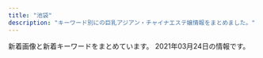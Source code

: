 ```yaml
---
title: "池袋"
description: "キーワード別にの巨乳アジアン・チャイナエステ嬢情報をまとめました。"
---
```


新着画像と新着キーワードをまとめています。
2021年03月24日の情報です。

<DmmAffiliateIns />
<KeywordTable
  shops={
    [
    {
        "url": "http://awakoku.net/",
        "img_links": [
            "http://awakoku.net/girls/nagisa2.jpg",
            "http://awakoku.net/girls/misaki1.jpg",
            "http://awakoku.net/girls/hana1.jpg",
            "http://awakoku.net/girls/nana1.jpg",
            "http://awakoku.net/girls/kana2.jpg",
            "http://awakoku.net/girls/yuri2.jpg",
            "http://awakoku.net/girls/kana1.jpg",
            "http://awakoku.net/topics/img/9-1.jpg",
            "http://awakoku.net/girls/noimage.jpg",
            "http://awakoku.net/girls/misaki2.jpg",
            "http://awakoku.net/girls/yuri1.jpg",
            "http://awakoku.net/image/pickup.jpg",
            "http://awakoku.net/girls/ami1.jpg",
            "http://awakoku.net/girls/yumi.jpg",
            "http://awakoku.net/girls/mina1.jpg",
            "http://awakoku.net/girls/nagisa1.jpg",
            "http://manpuku-web2.sakura.ne.jp/awakoku/image/header.jpg",
            "http://awakoku.net/girls/aya1.jpg",
            "http://awakoku.net/girls/mina2.jpg",
            "http://awakoku.net/topics/img/8-1.jpg",
            "http://awakoku.net/girls/nana2.jpg",
            "http://awakoku.net/girls/hana2.jpg",
            "http://awakoku.net/topics/img/7-1.jpg",
            "http://awakoku.net/girls/saki1.jpg"
        ],
        "keywords": {
            "84": 2,
            "87": 2,
            "83": 4,
            "E": 1,
            "F": 1,
            "88": 2,
            "85": 2,
            "86": 1,
            "C": 21
        },
        "name": "\u30a2\u30ef\u56fd\u515a",
        "station": "JR\u6c60\u888b\u99c5\u897f\u53e3"
    },
    {
        "name": "\u604b",
        "station": "JR\u6c60\u888b\u99c5\u897f\u53e3",
        "img_links": [
            "http://koi.este.work/2/uploadimg/1601879728.jpg",
            "http://koi.este.work/tennai4.jpg",
            "http://koi.este.work/b_girl.png",
            "http://koi.este.work/tennai3.jpg",
            "http://koi.este.work/top.jpg",
            "http://koi.este.work/mens-esthe.png",
            "http://koi.este.work/2/uploadimg/1565558725.jpg",
            "http://koi.este.work/tennai.png",
            "http://koi.este.work/up_5_3_0.jpg",
            "http://momipara.jp/img/link/momi88.jpg",
            "http://koi.este.work/tennai2.jpg",
            "http://koi.este.work/t3.jpg",
            "http://koi.este.work/2/uploadimg/1577672563.jpg",
            "http://koi.este.work/2/uploadimg/1579481243.jpg",
            "http://koi.este.work/t1.jpg",
            "http://koi.este.work/b_news.png"
        ],
        "keywords": {
            "83": 18,
            "86": 6,
            "85": 6,
            "C": 12,
            "D": 18
        },
        "url": "http://koi.este.work/"
    },
    {
        "station": "JR\u6c60\u888b\u99c5\u897f\u53e3(\u5317)",
        "url": "https://honeybee2.com/",
        "name": "\u30cf\u30cb\u30fc\u30d3\u30fc",
        "keywords": {
            "84": 196,
            "D": 197,
            "85": 95,
            "82": 56,
            "88": 44,
            "83": 102,
            "C": 252
        },
        "img_links": [
            "https://honeybee2.com/images_staff/134/041314054720.jpg",
            "https://honeybee2.com/images/no_image.jpg",
            "https://honeybee2.com/images/icon_ranking_05.png",
            "https://honeybee2.com/images_staff/136/041523165620.jpg",
            "https://honeybee2.com/images_staff/168/111319171076.jpg",
            "https://honeybee2.com/images_staff/111/070714141435.jpg",
            "https://honeybee2.com/images_staff/117/082321050834.jpg",
            "https://honeybee2.com/images/img_gallery_03.png",
            "https://honeybee2.com/images/img_gallery_01.png",
            "https://honeybee2.com/images/img_gallery_06.png",
            "https://honeybee2.com/images_staff/133/032511552539.jpg",
            "https://honeybee2.com/images/bnr_side_concept.png",
            "https://honeybee2.com/images/bnr_160_45.jpg",
            "https://honeybee2.com/images/bnr_200_40.jpg",
            "https://honeybee2.com/images/img_gallery_04.png",
            "https://honeybee2.com/images/icon_ranking_04.png",
            "https://honeybee2.com/images/icon_ranking_01.png",
            "https://honeybee2.com/images/icon_ranking_03.png",
            "https://honeybee2.com/images_staff/60/032207120681.jpg",
            "https://honeybee2.com/images_staff/111/070714174922.jpg",
            "https://honeybee2.com/images_staff/99/110211050217.jpg",
            "https://honeybee2.com/images_staff/99/011420365888.jpg",
            "https://honeybee2.com/images/bnr_88_31.jpg",
            "https://honeybee2.com/images_staff/59/111000015721.jpg",
            "https://honeybee2.com/images/bnr_side_card.png",
            "https://honeybee2.com/images_staff/142/060611265633.jpg",
            "https://honeybee2.com/images_staff/117/082320544428.jpg",
            "https://honeybee2.com/images/img_gallery_02.png",
            "https://honeybee2.com/images/img_info_03.png",
            "https://honeybee2.com/images/vis_castframe_01.png",
            "https://honeybee2.com/images/img_gallery_05.png",
            "https://honeybee2.com/images/img_info_02.png",
            "https://honeybee2.com/images_staff/168/111318504622.jpg",
            "https://honeybee2.com/images/btn_back.png",
            "https://honeybee2.com/images/bnr_468_60.jpg",
            "https://honeybee2.com/images/img_info.png",
            "https://honeybee2.com/images/img_info_01.png",
            "https://honeybee2.com/images_staff/142/060611173967.jpg",
            "https://honeybee2.com/images/pagetop_off.png",
            "https://honeybee2.com/images_staff/134/041314164177.jpg",
            "https://honeybee2.com/images_staff/150/091115052227.jpg",
            "https://honeybee2.com/images_staff/59/111000133157.jpg",
            "https://honeybee2.com/images_staff/133/041312285087.jpg",
            "https://honeybee2.com/images_staff/136/041522461779.jpg",
            "https://honeybee2.com/images/vis_profileframe.png",
            "https://honeybee2.com/images_staff/150/091116274617.jpg",
            "https://honeybee2.com/images_staff/60/032207115986.jpg",
            "https://honeybee2.com/images/btn_next.png",
            "https://honeybee2.com/images_staff/108/040923420669.jpg"
        ]
    },
    {
        "img_links": [
            "http://www.coco-8.jp/_src/36741670/1.jpg",
            "http://www.coco-8.jp/_src/36820892/cam3.png",
            "http://www.coco-8.jp/_src/36813492/cam2.jpg",
            "http://www.coco-8.jp/_src/36746732/road2.png",
            "http://www.coco-8.jp/_src/36742461/4.jpg",
            "http://www.coco-8.jp/_src/36746397/mei1.jpg",
            "http://www.coco-8.jp/_src/37791773/wechatimg437_20201113100952153.jpg",
            "http://www.coco-8.jp/_src/36746704/g5.png",
            "http://www.coco-8.jp/_src/36746379/aki.jpg",
            "http://www.coco-8.jp/_src/36746351/lineline.png",
            "http://www.coco-8.jp/_src/36741639/2.jpg",
            "http://www.coco-8.jp/_src/36746714/b.png",
            "http://www.coco-8.jp/_src/36742791/s4.jpg",
            "http://www.coco-8.jp/_src/36746345/maya.jpg",
            "http://www.coco-8.jp/_src/36742630/b.png",
            "http://www.coco-8.jp/_src/36813493/cam2.jpg",
            "http://www.coco-8.jp/_src/36746682/g.jpg",
            "http://www.coco-8.jp/_src/36746641/risa.jpg",
            "http://www.coco-8.jp/_src/36746320/sayuri.jpg",
            "http://www.coco-8.jp/_src/36742642/b.png",
            "http://www.coco-8.jp/_src/36742638/b.png",
            "http://www.coco-8.jp/_src/36742458/1.jpg",
            "http://www.coco-8.jp/_src/36742644/sayuri.jpg",
            "http://www.coco-8.jp/_src/36742640/b.png",
            "http://www.coco-8.jp/_src/36741672/4.jpg",
            "http://www.coco-8.jp/_src/36742459/2.jpg",
            "http://www.coco-8.jp/_src/36742460/3.jpg",
            "http://www.coco-8.jp/_src/36746644/lineline.png",
            "http://www.coco-8.jp/_src/36815290/cam.png",
            "http://www.coco-8.jp/_src/49977786/wechatimg336_20201102105038881.jpg",
            "http://www.coco-8.jp/_src/36741638/4.jpg",
            "http://www.coco-8.jp/_src/36746635/iwa1.jpg",
            "http://www.coco-8.jp/_src/36741640/1.jpg",
            "http://www.coco-8.jp/_src/49977665/wechatimg437_20201113100952153.jpg",
            "http://www.coco-8.jp/_src/37791774/wechatimg437_20201113100952153.jpg",
            "http://www.coco-8.jp/_src/36741636/5.jpg",
            "http://www.coco-8.jp/_src/36746380/aki.jpg",
            "http://www.coco-8.jp/_src/36746633/lineline.png",
            "http://www.coco-8.jp/_src/36742780/s3.jpg",
            "http://www.coco-8.jp/_src/36746346/maya.jpg",
            "http://www.coco-8.jp/_src/36746688/g2.jpg",
            "http://www.coco-8.jp/_src/36746702/g6.jpg",
            "http://www.coco-8.jp/_src/36741678/down.png",
            "http://www.coco-8.jp/_src/36741671/2.jpg",
            "http://www.coco-8.jp/_src/36746395/lineline.png",
            "http://www.coco-8.jp/_src/36743040/s5.jpg",
            "http://www.coco-8.jp/_src/36746398/mei1.jpg",
            "http://www.coco-8.jp/_src/36746692/g3.jpg",
            "http://www.coco-8.jp/_src/36742655/down.png",
            "http://www.coco-8.jp/_src/36712010/sayuri.jpg",
            "http://www.coco-8.jp/_src/36745876/pic1.jpg",
            "http://www.coco-8.jp/_src/36742462/5.jpg",
            "http://www.coco-8.jp/_src/36745880/pic2.jpg",
            "http://www.coco-8.jp/_src/49632559/wechatimg336_20201102105038881.jpg",
            "http://www.coco-8.jp/_src/49977785/wechatimg336_20201102105038881.jpg",
            "http://www.coco-8.jp/_src/36742636/b.png",
            "http://www.coco-8.jp/_src/36741637/3.jpg",
            "http://www.coco-8.jp/_src/36742714/s2.jpg",
            "http://www.coco-8.jp/_src/37791789/lineline.png",
            "http://www.coco-8.jp/_src/49977773/wechatimg437_20201113100952153.jpg",
            "http://www.coco-8.jp/_src/36746639/lineline.png",
            "http://www.coco-8.jp/_src/36742658/s1.jpg",
            "http://www.coco-8.jp/_src/36820891/cam3.png",
            "http://www.coco-8.jp/_src/49632727/wechatimg336_20201102105038881.jpg",
            "http://www.coco-8.jp/_src/36746331/lineline.png",
            "http://www.coco-8.jp/_src/36746636/iwa1.jpg",
            "http://www.coco-8.jp/_src/37791754/smartselect_20191212-140919_wechat.jpg",
            "http://www.coco-8.jp/_src/36746642/risa.jpg",
            "http://www.coco-8.jp/_src/36741673/3.jpg",
            "http://www.coco-8.jp/_src/49977789/lineline.png",
            "http://www.coco-8.jp/_src/36741674/5.jpg"
        ],
        "name": "CoCo8 \u30b3\u30b3\u30a8\u30a4\u30c8",
        "station": "JR\u6c60\u888b\u99c5\u897f\u53e3",
        "keywords": {
            "90": 1,
            "86": 2,
            "88": 1
        },
        "url": "http://www.coco-8.jp/"
    },
    {
        "url": "http://salon-arm.com/",
        "station": "JR\u6c60\u888b\u99c5\u897f\u53e3",
        "img_links": [
            "http://salon-arm.com/img/ttl_line.png",
            "http://salon-arm.com/staff/yuuka/01.jpg",
            "http://salon-arm.com/i/files/homeimg.jpg",
            "http://salon-arm.com/staff/saya/01mb.jpg",
            "http://salon-arm.com/img/ttl_mobile.png",
            "http://salon-arm.com/staff/midori/01.jpg",
            "http://salon-arm.com/staff/ai/01mb.jpg",
            "http://salon-arm.com/staff/ichigo/01mb.jpg",
            "http://salon-arm.com/staff/ai/01.jpg",
            "http://salon-arm.com/staff/kaori/01mb.jpg",
            "http://salon-arm.com/staff/saya/01.jpg",
            "http://salon-arm.com/img/ttl_concept.png",
            "http://salon-arm.com/staff/nana/01mb.jpg",
            "http://salon-arm.com/staff/ichigo/01.jpg",
            "http://salon-arm.com/staff/mai/01mb.jpg",
            "http://salon-arm.com/staff/ringo/01mb.jpg",
            "http://salon-arm.com/img/ttl_staff.png",
            "http://salon-arm.com/staff/rika/01mb.jpg",
            "http://salon-arm.com/staff/rika/01.jpg",
            "http://salon-arm.com/staff/mai/01.jpg",
            "http://salon-arm.com/staff/kaori/01.jpg",
            "http://salon-arm.com/staff/yuuka/01mb.jpg",
            "http://salon-arm.com/pic/head.png",
            "http://salon-arm.com/staff/emi/01mb.jpg",
            "http://salon-arm.com/img/ttl_tnew.png",
            "http://salon-arm.com/pic/top.png",
            "http://salon-arm.com/img/att.jpg",
            "http://salon-arm.com/staff/nana/01.jpg",
            "http://salon-arm.com/staff/ringo/01.jpg",
            "http://salon-arm.com/staff/midori/01mb.jpg",
            "http://salon-arm.com/staff/reina/01mb.jpg",
            "http://salon-arm.com/staff/emi/01.jpg",
            "http://salon-arm.com/staff/reina/01.jpg"
        ],
        "name": "\u30a2\u30ed\u30de\u30ed\u30de\u30f3\u30b9",
        "keywords": {
            "C": 21
        }
    },
    {
        "station": "JR\u6c60\u888b\u99c5\u897f\u53e3(\u5317)",
        "keywords": {
            "86": 17,
            "87": 8,
            "E": 3,
            "D": 11,
            "C": 29
        },
        "url": "http://www.yurari-massage.work/",
        "name": "\u3086\u3089\u308a",
        "img_links": [
            "http://www.yurari-massage.work/img/st021.jpg",
            "http://www.yurari-massage.work/img/st07.jpg",
            "http://www.yurari-massage.work/img/head.jpg",
            "http://www.yurari-massage.work/img/st026.jpg",
            "http://www.yurari-massage.work/img/m2.jpg",
            "http://www.yurari-massage.work/img/st11.jpg",
            "http://www.yurari-massage.work/img/m30.jpg",
            "http://www.yurari-massage.work/img/st21.jpg",
            "http://www.yurari-massage.work/img/sta7.jpg",
            "http://www.yurari-massage.work/img/st022.jpg",
            "http://www.yurari-massage.work/img/sta22.jpg",
            "http://www.yurari-massage.work/img/st27.jpg",
            "http://www.yurari-massage.work/img/sta27.jpg",
            "http://www.yurari-massage.work/img/st25.jpg",
            "http://www.yurari-massage.work/img/r9.jpg",
            "http://www.yurari-massage.work/img/st4.jpg",
            "http://www.yurari-massage.work/img/st26.jpg",
            "http://www.yurari-massage.work/img/m60.jpg",
            "http://www.yurari-massage.work/img/st017.jpg",
            "http://www.yurari-massage.work/img/sta25.jpg",
            "http://www.yurari-massage.work/img/m50.jpg",
            "http://www.yurari-massage.work/img/m6.jpg",
            "http://www.yurari-massage.work/img/sta4.jpg",
            "http://www.yurari-massage.work/img/sta28.jpg",
            "http://www.yurari-massage.work/img/m40.jpg",
            "http://www.yurari-massage.work/img/st7.jpg",
            "http://www.yurari-massage.work/img/st027.jpg",
            "http://www.yurari-massage.work/img/sta26.jpg",
            "http://www.yurari-massage.work/img/st17.jpg",
            "http://www.yurari-massage.work/img/sta21.jpg",
            "http://www.yurari-massage.work/img/st22.jpg",
            "http://www.yurari-massage.work/img/m1.jpg",
            "http://www.yurari-massage.work/img/campian.jpg",
            "http://www.yurari-massage.work/img/m10.jpg",
            "http://www.yurari-massage.work/img/st19.jpg",
            "http://www.yurari-massage.work/img/m3.jpg",
            "http://www.yurari-massage.work/img/mobile.png",
            "http://www.yurari-massage.work/img/st28.jpg",
            "http://www.yurari-massage.work/img/nos.jpg",
            "http://www.yurari-massage.work/img/m20.jpg",
            "http://www.yurari-massage.work/img/m5.jpg",
            "http://www.yurari-massage.work/img/m4.jpg"
        ]
    },
    {
        "keywords": {
            "C": 8
        },
        "img_links": [
            "http://monaliza.xyz/images/mobile.jpg",
            "http://monaliza.xyz/images/gallery_image01b.jpg",
            "http://monaliza.xyz/images/index_c2.jpg",
            "http://monaliza.xyz/images/index_c3.jpg",
            "http://monaliza.xyz/images/r02.jpg",
            "http://monaliza.xyz/images/r04.jpg",
            "http://monaliza.xyz/images/top.jpg",
            "http://monaliza.xyz/images/aoyi.jpg",
            "http://monaliza.xyz/images/yuki.jpg",
            "http://monaliza.xyz/images/g4.jpg",
            "http://monaliza.xyz/images/index_c1.jpg",
            "http://monaliza.xyz/images/g6.jpg",
            "http://monaliza.xyz/images/r03.jpg",
            "http://monaliza.xyz/images/g7.jpg",
            "http://monaliza.xyz/images/r01.jpg"
        ],
        "station": "JR\u6c60\u888b\u99c5\u897f\u53e3",
        "name": "MONA\u30fbLIZA \u30e2\u30ca\u30fb\u30ea\u30b6",
        "url": "http://monaliza.xyz/"
    },
    {
        "url": "http://foryou-est.tokyo/",
        "keywords": {},
        "img_links": [
            "http://foryou-est.tokyo/images/yuyu.jpg",
            "http://foryou-est.tokyo/images/flash1.jpg",
            "http://foryou-est.tokyo/images/sp03.jpg",
            "http://foryou-est.tokyo/images/ai.jpg",
            "http://foryou-est.tokyo/images/emi.jpg",
            "http://foryou-est.tokyo/images/mobile.png",
            "http://foryou-est.tokyo/images/kina.jpg",
            "http://foryou-est.tokyo/images/yuri.jpg",
            "http://foryou-est.tokyo/images/up.png",
            "http://foryou-est.tokyo/images/yuki.jpg",
            "http://foryou-est.tokyo/images/mika.jpg",
            "http://foryou-est.tokyo/images/yumi.jpg",
            "http://foryou-est.tokyo/images/down.png",
            "http://foryou-est.tokyo/images/sp02.jpg",
            "http://foryou-est.tokyo/images/riri.jpg",
            "http://foryou-est.tokyo/images/zi_staff.png",
            "http://foryou-est.tokyo/images/sp01.jpg"
        ],
        "name": "For You",
        "station": "JR\u6c60\u888b\u99c5\u897f\u53e3"
    },
    {
        "img_links": [
            "http://www.i-rlx.info/images/upload/thumb/0192d005c5f424ba.jpg",
            "http://www.i-rlx.info/images/info.jpg",
            "http://www.i-rlx.info/i/room/r03.jpg",
            "http://www.i-rlx.info/images/index_37.jpg",
            "http://www.i-rlx.info/images/upload/7d800b2f3fde617b.jpg",
            "http://www.i-rlx.info/images/index_29.jpg",
            "http://www.i-rlx.info/images/upload/thumb/5f15caf7f272770f.jpg",
            "http://www.i-rlx.info/images/index_23.jpg",
            "http://www.i-rlx.info/images/index_03.jpg",
            "http://www.i-rlx.info/images/upload/4d0e657eefdddf42.jpg",
            "http://www.i-rlx.info/images/upload/22c78aefa047b678.jpg",
            "http://www.i-rlx.info/images/index_07.jpg",
            "http://www.i-rlx.info/girl/05.jpg",
            "http://www.i-rlx.info/images/index_24.jpg",
            "http://www.i-rlx.info/images/index_11.jpg",
            "http://www.i-rlx.info/images/index_20.jpg",
            "http://www.i-rlx.info/i/girl/03.jpg",
            "http://www.i-rlx.info/images/upload/thumb/3a57edcf235cfd8e.jpg",
            "http://www.i-rlx.info/images/index_10.jpg",
            "http://www.i-rlx.info/images/index_09.jpg",
            "http://www.i-rlx.info/images/upload/eeb5d9caa554018e.jpg",
            "http://www.i-rlx.info/i/room/r04.jpg",
            "http://www.i-rlx.info/girl/018.jpg",
            "http://www.i-rlx.info/images/upload/thumb/eeb5d9caa554018e.jpg",
            "http://www.i-rlx.info/images/sub_21.jpg",
            "http://www.i-rlx.info/images/index_08.jpg",
            "http://www.i-rlx.info/images/upload/3a57edcf235cfd8e.jpg",
            "http://www.i-rlx.info/images/upload/thumb/ac8e7ec3ac179feb.jpg",
            "http://www.i-rlx.info/images/upload/thumb/c3c01fea3cdcaa08.jpg",
            "http://www.i-rlx.info/images/upload/c3c01fea3cdcaa08.jpg",
            "http://www.i-rlx.info/images/index_19.jpg",
            "http://www.i-rlx.info/images/index_22.jpg",
            "http://www.i-rlx.info/images/upload/thumb/549fe7e03db1e8fc.jpg",
            "http://www.i-rlx.info/images/index_34.jpg",
            "http://www.i-rlx.info/images/upload/thumb/b0bbe23232bed8aa.jpg",
            "http://www.i-rlx.info/images/upload/thumb/7b4c8b9d49e714ee.jpg",
            "http://www.i-rlx.info/images/index_04.jpg",
            "http://www.i-rlx.info/images/upload/9d96dab9ea4c528a.jpg",
            "http://www.i-rlx.info/images/upload/d9467bde93e01a59.jpg",
            "http://www.i-rlx.info/images/index_17.jpg",
            "http://www.i-rlx.info/images/03.jpg",
            "http://www.i-rlx.info/images/index_35_01.jpg",
            "http://www.i-rlx.info/images/index_26.jpg",
            "http://www.i-rlx.info/images/upload/thumb/9e42414005a99f48.jpg",
            "http://www.i-rlx.info/i/girl/05.jpg",
            "http://www.i-rlx.info/images/upload/thumb/22c78aefa047b678.jpg",
            "http://www.i-rlx.info/images/index_14.jpg",
            "http://www.i-rlx.info/images/upload/thumb/4d0e657eefdddf42.jpg",
            "http://www.i-rlx.info/images/index_36.jpg",
            "http://www.i-rlx.info/images/upload/9e42414005a99f48.jpg",
            "http://www.i-rlx.info/images/index_27.jpg",
            "http://www.i-rlx.info/images/upload/7b4c8b9d49e714ee.jpg",
            "http://www.i-rlx.info/images/upload/bb8a47bc98c64e87.jpg",
            "http://www.i-rlx.info/images/index_06.jpg",
            "http://www.i-rlx.info/i/girl/02.jpg",
            "http://www.i-rlx.info/i/room/r01.jpg",
            "http://www.i-rlx.info/i/room/r02.jpg",
            "http://www.i-rlx.info/images/upload/thumb/d9467bde93e01a59.jpg",
            "http://www.i-rlx.info/images/index_18.jpg",
            "http://www.i-rlx.info/images/index_15.jpg",
            "http://www.i-rlx.info/images/upload/thumb/9d96dab9ea4c528a.jpg",
            "http://www.i-rlx.info/images/upload/bb2bfea87a6127cc.jpg",
            "http://www.i-rlx.info/images/upload/thumb/bb2bfea87a6127cc.jpg",
            "http://www.i-rlx.info/images/upload/thumb/19b76df66faf0b12.jpg",
            "http://www.i-rlx.info/girl/07.jpg",
            "http://www.i-rlx.info/images/upload/dc8f1b616e622b2a.jpg",
            "http://www.i-rlx.info/images/index_02.jpg",
            "http://www.i-rlx.info/images/index_13.jpg",
            "http://www.i-rlx.info/images/rec.jpg",
            "http://www.i-rlx.info/images/upload/95e8548329763630.jpg",
            "http://www.i-rlx.info/images/upload/bc0752fe4e53b8c6.jpg",
            "http://www.i-rlx.info/girl/06.jpg",
            "http://www.i-rlx.info/images/upload/ac8e7ec3ac179feb.jpg",
            "http://www.i-rlx.info/images/upload/thumb/bb8a47bc98c64e87.jpg",
            "http://www.i-rlx.info/images/index_30.jpg",
            "http://www.i-rlx.info/images/index_01.jpg",
            "http://www.i-rlx.info/images/index_28.jpg",
            "http://www.i-rlx.info/images/index_39.jpg",
            "http://www.i-rlx.info/images/upload/thumb/dc8f1b616e622b2a.jpg",
            "http://www.i-rlx.info/images/upload/thumb/bc0752fe4e53b8c6.jpg",
            "http://www.i-rlx.info/images/upload/5f15caf7f272770f.jpg",
            "http://www.i-rlx.info/images/sub_18.jpg",
            "http://www.i-rlx.info/images/upload/0192d005c5f424ba.jpg",
            "http://www.i-rlx.info/i/girl/04.jpg",
            "http://www.i-rlx.info/girl/04.jpg",
            "http://www.i-rlx.info/girl/08.jpg",
            "http://www.i-rlx.info/images/upload/549fe7e03db1e8fc.jpg",
            "http://www.i-rlx.info/images/upload/thumb/7d800b2f3fde617b.jpg",
            "http://www.i-rlx.info/images/staff_16.jpg",
            "http://www.i-rlx.info/images/index_12.jpg",
            "http://www.i-rlx.info/images/upload/b0bbe23232bed8aa.jpg",
            "http://www.i-rlx.info/girl/02.jpg",
            "http://www.i-rlx.info/images/upload/19b76df66faf0b12.jpg",
            "http://www.i-rlx.info/images/info_16.jpg",
            "http://www.i-rlx.info/images/index_33.jpg",
            "http://www.i-rlx.info/i/girl/01.jpg",
            "http://www.i-rlx.info/images/index_21.jpg",
            "http://www.i-rlx.info/images/rec_16.jpg",
            "http://www.i-rlx.info/images/index_31.jpg",
            "http://www.i-rlx.info/images/upload/thumb/95e8548329763630.jpg",
            "http://www.i-rlx.info/girl/017.jpg",
            "http://www.i-rlx.info/girl/01.jpg"
        ],
        "station": "JR\u6c60\u888b\u99c5\u897f\u53e3(\u5317)",
        "url": "http://www.i-rlx.info/",
        "keywords": {
            "86": 3,
            "89": 3,
            "87": 1,
            "88": 1,
            "85": 11,
            "82": 2,
            "D": 4,
            "E": 1,
            "C": 21
        },
        "name": "\u30b7\u30e3\u30fc\u30ed\u30c3\u30c8\u59eb"
    },
    {
        "keywords": {},
        "img_links": [],
        "station": "JR\u6c60\u888b\u99c5\u897f\u53e3",
        "url": "http://mangetsudou.tyo.cm/",
        "name": "\u6e80\u6708\u5802"
    },
    {
        "img_links": [
            "http://esthe-treat.com/img/adrs.jpg",
            "http://esthe-treat.com/staff/mari/01.jpg",
            "http://esthe-treat.com/img/t-a.jpg",
            "http://esthe-treat.com/staff/natumi/01.jpg",
            "http://esthe-treat.com/staff/rena/01.jpg",
            "http://esthe-treat.com/staff/ami/01.jpg",
            "http://esthe-treat.com/img/sysetc.png",
            "http://esthe-treat.com/img/t-t.jpg",
            "http://esthe-treat.com/img/t-o.jpg",
            "http://esthe-treat.com/img/sys1.png",
            "http://esthe-treat.com/img/add.jpg",
            "http://esthe-treat.com/img/pic.jpg",
            "http://esthe-treat.com/img/tit.jpg",
            "http://esthe-treat.com/img/t-s.jpg",
            "http://esthe-treat.com/img/info.jpg",
            "http://esthe-treat.com/img/sys2.png",
            "http://esthe-treat.com/img/cam.jpg",
            "http://esthe-treat.com/img/tel.jpg",
            "http://esthe-treat.com/img/pc.jpg",
            "http://esthe-treat.com/img/t-r.jpg",
            "http://esthe-treat.com/img/botton.jpg",
            "http://esthe-treat.com/staff/yuyu/01.jpg"
        ],
        "name": "\u53f0\u6e7e\u5e78\u904b\u30ea\u30e9\u30af\u30bc\u30fc\u30b7\u30e7\u30f3",
        "station": "JR\u6c60\u888b\u99c5\u897f\u53e3",
        "url": "http://esthe-treat.com/",
        "keywords": {}
    },
    {
        "keywords": {},
        "station": "JR\u6c60\u888b\u99c5\u897f\u53e3",
        "url": "http://whitelover.jpest.net/",
        "name": "\u767d\u3044\u604b\u4eba",
        "img_links": [
            "http://whitelover.jpest.net/uploads//sites/32/2020/11/02-1.png",
            "http://whitelover.jpest.net/uploads//sites/32/2020/12/g2.jpg",
            "http://whitelover.jpest.net/uploads//sites/32/2020/11/g12.jpg",
            "http://whitelover.jpest.net/uploads//sites/32/2020/11/01-1.png",
            "http://whitelover.jpest.net/uploads//sites/32/2021/02/g3.jpg",
            "http://whitelover.jpest.net/uploads//sites/32/2020/11/g1.jpg",
            "http://whitelover.jpest.net/uploads//sites/32/2020/12/g3-1.jpg",
            "http://whitelover.jpest.net/uploads//sites/32/elementor/thumbs/g3-1-p2n77xvnrngcubrvbz5lcdx939b43zx45417b9n100.jpg",
            "http://whitelover.jpest.net/uploads//sites/32/2021/01/02-1.jpg",
            "http://whitelover.jpest.net/uploads//sites/32/2021/02/g31.jpg",
            "http://whitelover.jpest.net/uploads//sites/32/2021/01/01-1.jpg",
            "http://whitelover.jpest.net/uploads//sites/32/2021/02/g3-1.jpg",
            "http://whitelover.jpest.net/uploads//sites/32/2020/12/g3.jpg"
        ]
    },
    {
        "station": "JR\u6c60\u888b\u99c5\u6771\u53e3",
        "img_links": [
            "http://manian-ikebukuro.com/image/cast/cast_74_1_l.jpg",
            "http://manian-ikebukuro.com/image/cast/10x10.jpg",
            "http://manian-ikebukuro.com/image/cast/cast_47_1_s.jpg",
            "http://manian-ikebukuro.com/image/cast/cast_73_2_l.jpg",
            "http://manian-ikebukuro.com/image/cast/cast_74_1_s.jpg",
            "http://manian-ikebukuro.com/image/cast/cast_67_1_s.jpg",
            "http://manian-ikebukuro.com/img/news1.png",
            "http://manian-ikebukuro.com/image/cast/cast_75_1_s.jpg",
            "http://manian-ikebukuro.com/image/cast/cast_80_1_s.jpg",
            "http://manian-ikebukuro.com/image/cast/cast_64_1_l.jpg",
            "http://manian-ikebukuro.com/image/cast/cast_68_2_l.jpg",
            "http://manian-ikebukuro.com/image/cast/cast_47_2_l.jpg",
            "http://manian-ikebukuro.com/image/cast/cast_63_1_s.jpg",
            "http://manian-ikebukuro.com/image/cast/cast_68_1_s.jpg",
            "http://manian-ikebukuro.com/image/cast/cast_73_1_s.jpg",
            "http://manian-ikebukuro.com/image/cast/cast_2_1_s.jpg",
            "http://manian-ikebukuro.com/image/cast/cast_47_1_l.jpg",
            "http://manian-ikebukuro.com/image/cast/cast_75_2_l.jpg",
            "http://manian-ikebukuro.com/img/news3.png",
            "http://manian-ikebukuro.com/image/cast/cast_64_2_l.jpg",
            "http://manian-ikebukuro.com/image/cast/cast_68_1_l.jpg",
            "http://manian-ikebukuro.com/image/cast/cast_77_1_l.jpg",
            "http://manian-ikebukuro.com/image/cast/cast_73_1_l.jpg",
            "http://manian-ikebukuro.com/image/cast/cast_2_1_l.jpg",
            "http://manian-ikebukuro.com/image/cast/cast_63_1_l.jpg",
            "http://manian-ikebukuro.com/image/cast/cast_80_1_l.jpg",
            "http://manian-ikebukuro.com/img/bar_staff.png",
            "http://manian-ikebukuro.com/image/cast/cast_71_1_s.jpg",
            "http://manian-ikebukuro.com/image/cast/cast_2_2_l.jpg",
            "http://manian-ikebukuro.com/image/cast/cast_77_1_s.jpg",
            "http://manian-ikebukuro.com/img/line1.jpg",
            "http://manian-ikebukuro.com/image/cast/cast_70_1_s.jpg",
            "http://manian-ikebukuro.com/image/cast/cast_80_2_l.jpg",
            "http://manian-ikebukuro.com/image/cast/cast_75_1_l.jpg",
            "http://manian-ikebukuro.com/img/bar_profile.png",
            "http://manian-ikebukuro.com/img/tel.png",
            "http://manian-ikebukuro.com/image/cast/cast_74_2_l.jpg",
            "http://manian-ikebukuro.com/img/header0.jpg",
            "http://manian-ikebukuro.com/image/cast/cast_64_1_s.jpg",
            "http://manian-ikebukuro.com/image/cast/cast_6_1_s.jpg",
            "http://manian-ikebukuro.com/sp/img/tel.png",
            "http://manian-ikebukuro.com/image/cast/cast_69_1_s.jpg",
            "http://manian-ikebukuro.com/image/cast/cast_77_2_l.jpg",
            "http://manian-ikebukuro.com/img/pickupGirl.png",
            "http://manian-ikebukuro.com/img/QRcode.png",
            "http://manian-ikebukuro.com/img/spSite.jpg"
        ],
        "url": "http://manian-ikebukuro.com/",
        "name": "\u6d17\u4f53\u30de\u30cb\u30a2",
        "keywords": {}
    },
    {
        "keywords": {
            "E": 1,
            "H": 2,
            "95": 1,
            "88": 1,
            "90": 1
        },
        "station": "JR\u6c60\u888b\u99c5\u6771\u53e3",
        "url": "http://hanamizuki.jpn.cm/",
        "img_links": [
            "http://hanamizuki.jpn.cm/images/mobile.png",
            "http://hanamizuki.jpn.cm/photos/sites/43/2021/02/2021020211590282.jpg",
            "http://hanamizuki.jpn.cm/photos/sites/43/2019/12/2019122511054178.jpg",
            "http://hanamizuki.jpn.cm/images/nbj2.jpg",
            "http://hanamizuki.jpn.cm/images/room1.jpg",
            "http://hanamizuki.jpn.cm/photos/sites/43/2019/12/2019122511054726.jpg",
            "http://hanamizuki.jpn.cm/images/room4.jpg",
            "http://hanamizuki.jpn.cm/images/top.png",
            "http://hanamizuki.jpn.cm/photos/sites/43/2017/11/2017110204161468.jpg",
            "http://hanamizuki.jpn.cm/images/s_staff.png",
            "http://hanamizuki.jpn.cm/images/s_link.png",
            "http://hanamizuki.jpn.cm/images/room2.jpg",
            "http://hanamizuki.jpn.cm/photos/sites/43/2017/11/2017110204162215.jpg",
            "http://hanamizuki.jpn.cm/images/s_news.png",
            "http://hanamizuki.jpn.cm/images/room3.jpg"
        ],
        "name": "\u6c34\u6728\u82b1"
    },
    {
        "keywords": {
            "C": 10,
            "D": 7,
            "88": 2,
            "86": 7,
            "84": 1,
            "87": 8
        },
        "station": "JR\u6c60\u888b\u99c5\u6771\u53e3",
        "img_links": [
            "http://es-manzokudou.com/images/index_29.jpg",
            "http://es-manzokudou.com/images/index_19.jpg",
            "http://es-manzokudou.com/images/service_10.jpg",
            "http://es-manzokudou.com/images/link_09.jpg",
            "http://es-manzokudou.com/uploads/e29aa67ee54566513e4e34114bfdc7b9.jpg",
            "http://es-manzokudou.com/uploads/33e3f16ac4ad0cce4991bcbf73f4ed57.jpg",
            "http://es-manzokudou.com/images/index_04.jpg",
            "http://es-manzokudou.com/uploads/88aa8f906b0332cb40ad4429c8e7b758.jpg",
            "http://es-manzokudou.com/uploads/f66d763bd48ac5f51969e4311ac7af5c.jpg",
            "http://es-manzokudou.com/images/index_30.jpg",
            "http://es-manzokudou.com/images/info_02.png",
            "http://es-manzokudou.com/uploads/1e5aff376576a255098bc7597386a028.jpg",
            "http://es-manzokudou.com/uploads/13ab049cc45dea80b43d33b6b7108f00.jpg",
            "http://es-manzokudou.com/images/service_09.jpg",
            "http://es-manzokudou.com/images/index_16.jpg",
            "http://es-manzokudou.com/uploads/801bf12e5eb5d7775a0d06c4314059a8.jpg",
            "http://es-manzokudou.com/images/index_27.jpg",
            "http://es-manzokudou.com/uploads/59a8a61377564fb64b48427e84e4243f.jpg",
            "http://es-manzokudou.com/uploads/40fc21d31595f51aaf89793b1f68617b.jpg",
            "http://es-manzokudou.com/uploads/d71f74498ca17396d022ba9a4df966f3.jpg",
            "http://es-manzokudou.com/images/index_01.jpg",
            "http://es-manzokudou.com/uploads/da9811a4171f2ec42d7c9a8567e79d8c.jpg",
            "http://es-manzokudou.com/images/index_14.jpg",
            "http://es-manzokudou.com/images/index_22.jpg",
            "http://es-manzokudou.com/images/index_09.jpg",
            "http://es-manzokudou.com/uploads/36735dc9d436a790f344c57635a3a44f.jpg",
            "http://es-manzokudou.com/images/index_28.jpg",
            "http://es-manzokudou.com/images/index_31.jpg",
            "http://es-manzokudou.com/images/index_07.jpg",
            "http://es-manzokudou.com/images/index_11.jpg",
            "http://es-manzokudou.com/images/index_15.jpg",
            "http://es-manzokudou.com/uploads/0b1795e88117182a477ab05f88143541.jpg",
            "http://es-manzokudou.com/images/index_06.jpg",
            "http://es-manzokudou.com/images/info_01.png",
            "http://es-manzokudou.com/uploads/200f500725d3f15233d981ad9b5e6b9a.jpg",
            "http://es-manzokudou.com/uploads/6eeb47bf176bb33d310cc4b85e6877cd.jpg",
            "http://es-manzokudou.com/uploads/d89fe15ae91cbe6757df76651ba2bafb.jpg",
            "http://es-manzokudou.com/images/index_23.jpg",
            "http://es-manzokudou.com/uploads/9f77b9b12f9cf11fcb013974ba368064.jpg",
            "http://es-manzokudou.com/uploads/b7f36d45469210b381ecb79a0e05a347.jpg",
            "http://es-manzokudou.com/images/index_02.jpg",
            "http://es-manzokudou.com/images/index_08.jpg",
            "http://es-manzokudou.com/uploads/8ec0af3b4889c07ab76ccbed51b2b813.jpg",
            "http://es-manzokudou.com/uploads/7284e4ffc051cbb8c074a8c30390ce68.jpg",
            "http://es-manzokudou.com/uploads/e0558d7d118d3983ed620237423a6a17.jpg",
            "http://es-manzokudou.com/images/info_07.png",
            "http://es-manzokudou.com/images/interior_09.jpg",
            "http://es-manzokudou.com/uploads/4638ddb6f986a671b148647ba616100a.jpg",
            "http://es-manzokudou.com/images/info_05.png",
            "http://es-manzokudou.com/images/index_03.jpg",
            "http://es-manzokudou.com/images/interior_10.jpg",
            "http://es-manzokudou.com/uploads/b3126b220ec550d17cf3d4ceaa0d5f91.jpg",
            "http://es-manzokudou.com/uploads/848e0db3804d1d3c823537204d67f5aa.jpg",
            "http://es-manzokudou.com/uploads/275d5f397baa63db8424c86d5d6237cf.jpg",
            "http://es-manzokudou.com/uploads/8a1fb58d0b110680c2356994ca8efb25.jpg",
            "http://es-manzokudou.com/images/info_04.png",
            "http://es-manzokudou.com/uploads/c92c85411d427aeda4e82379f413bfc5.jpg",
            "http://www.cmfm2.jp/images/over_thumb_l.png",
            "http://es-manzokudou.com/uploads/4a9bc6863322924a09070162269c7415.jpg",
            "http://es-manzokudou.com/images/girls_11.jpg",
            "http://es-manzokudou.com/uploads/de54f16df04e0df8ae07ab990b8c9fd2.jpg",
            "http://es-manzokudou.com/uploads/0796672f7c59948334658998a3c55cdb.jpg",
            "http://es-manzokudou.com/uploads/d0fdd8f6b16eaf7d5013c7d285fed2e3.jpg",
            "http://es-manzokudou.com/uploads/efbc511fca65f9baeae51ee52426cc0e.jpg",
            "http://es-manzokudou.com/images/girls_09.jpg",
            "http://es-manzokudou.com/uploads/6d01aeb80d9d599f91829439c8d1cce9.jpg",
            "http://es-manzokudou.com/uploads/209ba11412c2c128b5dfbdb8cfef6faa.jpg",
            "http://es-manzokudou.com/images/index_13.jpg",
            "http://es-manzokudou.com/uploads/62c2e989f1be95fc8e01be85b464d514.jpg",
            "http://es-manzokudou.com/images/index_05.jpg",
            "http://es-manzokudou.com/uploads/356177edff3d3b7efc4a77022debc8aa.jpg",
            "http://es-manzokudou.com/uploads/c7f77c3ead6ef13dab668a39ed78609c.jpg",
            "http://es-manzokudou.com/uploads/dedff2c11ab7aaa841a9cf2747a8406c.jpg",
            "http://es-manzokudou.com/images/index_21.jpg",
            "http://es-manzokudou.com/uploads/7b043aa15c9a9920550a2b92ec6be546.jpg",
            "http://es-manzokudou.com/images/index_17.jpg",
            "http://es-manzokudou.com/images/info_09.png",
            "http://es-manzokudou.com/images/index_24.jpg",
            "http://es-manzokudou.com/uploads/0d826c16062de1388c242e2f77eb7cd6.jpg",
            "http://es-manzokudou.com/uploads/ce9c20b274548d8d7fc88ffba3feb6b8.jpg"
        ],
        "url": "http://es-manzokudou.com/",
        "name": "\u6e80\u8db3\u5802"
    },
    {
        "station": "JR\u6c60\u888b\u99c5\u897f\u53e3",
        "url": "http://c-sun2.com/",
        "name": "\u30b9\u30a4\u30fc\u30c8\u30de\u30c3\u30c8",
        "keywords": {
            "82": 10,
            "83": 10,
            "81": 4,
            "84": 8,
            "85": 4
        },
        "img_links": [
            "http://c-sun2.com/image/cast/cast_524_2_l.jpg",
            "http://c-sun2.com/image/cast/cast_393_2_l.jpg",
            "http://c-sun2.com/image/cast/cast_453_2_l.jpg",
            "http://c-sun2.com/image/cast/cast_473_1_l.jpg",
            "http://c-sun2.com/image/cast/cast_496_2_l.jpg",
            "http://c-sun2.com/image/cast/cast_473_2_l.jpg",
            "http://c-sun2.com/image/cast/cast_360_1_l.jpg",
            "http://c-sun2.com/image/cast/cast_326_1_l.jpg",
            "http://c-sun2.com/image/cast/cast_393_1_l.jpg",
            "http://c-sun2.com/image/cast/cast_357_2_l.jpg",
            "http://c-sun2.com/image/cast/cast_534_1_l.jpg",
            "http://c-sun2.com/image/cast/cast_534_2_l.jpg",
            "http://c-sun2.com/image/cast/cast_362_2_l.jpg",
            "http://c-sun2.com/image/cast/cast_533_2_l.jpg",
            "http://c-sun2.com/image/cast/cast_580_1_l.jpg",
            "http://c-sun2.com/img/bar_therapist.png",
            "http://c-sun2.com/image/cast/cast_357_1_l.jpg",
            "http://c-sun2.com/image/cast/cast_485_2_l.jpg",
            "http://c-sun2.com/image/cast/cast_492_2_l.jpg",
            "http://c-sun2.com/img/bar_profile.png",
            "http://c-sun2.com/image/cast/cast_390_1_l.jpg",
            "http://c-sun2.com/image/cast/cast_492_1_l.jpg",
            "http://c-sun2.com/image/cast/cast_326_2_l.jpg",
            "http://c-sun2.com/image/cast/cast_362_1_l.jpg",
            "http://c-sun2.com/image/cast/cast_524_1_l.jpg",
            "http://c-sun2.com/image/cast/cast_466_2_l.jpg",
            "http://c-sun2.com/img/bar_grallery.png",
            "http://c-sun2.com/img/topbar_camp.png",
            "http://c-sun2.com/img/icon/new.png",
            "http://c-sun2.com/image/cast/cast_484_1_l.jpg",
            "http://c-sun2.com/image/cast/cast_390_2_l.jpg",
            "http://c-sun2.com/img/topbar_news.png",
            "http://c-sun2.com/image/cast/cast_496_1_l.jpg",
            "http://c-sun2.com/image/cast/cast_485_1_l.jpg",
            "http://c-sun2.com/img/header.jpg",
            "http://c-sun2.com/image/cast/cast_484_2_l.jpg",
            "http://c-sun2.com/img/event/camp3.jpg",
            "http://c-sun2.com/img/topbar_osusume.png",
            "http://c-sun2.com/image/shame/192_1_l.jpg",
            "http://c-sun2.com/image/cast/cast_471_1_l.jpg",
            "http://c-sun2.com/image/cast/cast_453_1_l.jpg",
            "http://c-sun2.com/image/cast/cast_471_2_l.jpg",
            "http://c-sun2.com/image/cast/cast_466_1_l.jpg",
            "http://c-sun2.com/image/cast/cast_360_2_l.jpg",
            "http://c-sun2.com/image/cast/cast_533_1_l.jpg"
        ]
    },
    {
        "keywords": {
            "E": 3,
            "86": 4,
            "87": 4,
            "D": 12,
            "83": 2,
            "C": 46,
            "85": 13,
            "88": 6
        },
        "url": "https://www.aroma-angels.net/",
        "img_links": [
            "https://www.aroma-angels.net/images/mc_1_1_1092.jpg",
            "https://www.aroma-angels.net/images/mc_1_1_144.jpg",
            "https://www.aroma-angels.net/images/mc_1_2_239.jpg",
            "https://www.aroma-angels.net/images/ml_11_1_1698.jpeg",
            "https://www.aroma-angels.net/images/mc_1_2_1092.jpg",
            "https://www.aroma-angels.net/images/mt_10_1_508.jpg",
            "https://www.aroma-angels.net/images/ml_11_1_507.jpg",
            "https://estama.jp/assets_new/default/pc/img/page/link/estama_200_40.png",
            "https://www.aroma-angels.net/images/mc_1_1_446.jpg",
            "https://www.aroma-angels.net/images/link/link_27.jpg",
            "https://www.aroma-angels.net/asset/img/spacer900x360.png",
            "https://www.aroma-angels.net/images/ml_11_1_268.jpg",
            "https://www.aroma-angels.net/images/mt_10_1_505.jpg",
            "https://www.aroma-angels.net/images/mt_10_1_105.jpg",
            "https://www.aroma-angels.net/images/link/link_34.jpg",
            "https://www.aroma-angels.net/images/mc_1_2_144.jpg",
            "https://www.aroma-angels.net/images/ml_11_1_1272.jpg",
            "https://www.aroma-angels.net/asset/img/top.jpg",
            "https://www.aroma-angels.net/asset/img/top2.jpg",
            "https://www.aroma-angels.net/images/link/link_19.jpg",
            "https://www.aroma-angels.net/asset/img/spacer300x450.png",
            "https://www.aroma-angels.net/images/up_5_23_0.jpg",
            "https://www.aroma-angels.net/images/ml_11_1_425.jpg",
            "https://www.aroma-angels.net/images/link/link_15.jpg",
            "https://www.aroma-angels.net/images/up_5_10_0.jpg",
            "https://www.aroma-angels.net/images/mt_10_1_446.jpg",
            "https://www.aroma-angels.net/images/link/link_31.jpg",
            "https://www.aroma-angels.net/images/up_5_7_0.jpg",
            "https://www.aroma-angels.net/images/mc_1_1_1285.jpg",
            "https://www.aroma-angels.net/images/up_5_18_0.jpg",
            "https://www.aroma-angels.net/images/mc_1_2_445.jpg",
            "https://www.aroma-angels.net/images/mc_1_1_505.jpg",
            "https://www.aroma-angels.net/images/up_5_19_0.jpg",
            "https://www.aroma-angels.net/images/ml_11_1_1411.jpg",
            "https://www.aroma-angels.net/images/mc_1_2_105.jpg",
            "https://www.aroma-angels.net/images/ml_11_1_445.jpg",
            "https://www.aroma-angels.net/images/up_5_8_0.jpg",
            "https://www.aroma-angels.net/images/up_5_25_0.jpg",
            "https://www.aroma-angels.net/images/ml_11_1_1092.jpg",
            "https://www.aroma-angels.net/images/mc_1_1_882.jpg",
            "https://www.aroma-angels.net/images/mc_1_1_445.jpg",
            "https://www.aroma-angels.net/images/mc_1_1_1064.jpg",
            "https://www.aroma-angels.net/images/up_5_14_0.jpg",
            "https://www.aroma-angels.net/images/ml_11_1_960.jpg",
            "https://www.aroma-angels.net/images/mt_10_1_506.jpg",
            "https://www.aroma-angels.net/images/mc_1_1_239.jpg",
            "https://www.aroma-angels.net/images/ml_11_1_241.jpg",
            "https://www.aroma-angels.net/images/ml_11_1_208.jpg",
            "https://www.aroma-angels.net/images/mc_1_1_2202.jpg",
            "https://www.aroma-angels.net/images/up_5_5_0.jpg",
            "https://www.aroma-angels.net/images/mc_1_1_506.jpg",
            "https://www.aroma-angels.net/images/ml_11_1_239.jpg",
            "https://www.aroma-angels.net/images/up_5_26_0.jpg",
            "https://www.aroma-angels.net/images/up_5_22_0.jpg",
            "https://www.aroma-angels.net/images/ml_11_1_1064.jpg",
            "https://www.aroma-angels.net/asset/img/spacer_gallery.png",
            "https://www.aroma-angels.net/images/ml_11_1_314.jpg",
            "https://www.aroma-angels.net/images/up_5_13_0.jpg",
            "https://www.aroma-angels.net/images/mc_1_1_508.jpg",
            "https://www.aroma-angels.net/images/ml_11_1_505.jpg",
            "https://www.aroma-angels.net/images/ml_11_1_882.jpg",
            "https://www.aroma-angels.net/images/ml_11_1_240.jpg",
            "https://www.aroma-angels.net/images/mt_10_1_144.jpg",
            "https://www.aroma-angels.net/images/mc_1_1_105.jpg",
            "https://menlog.net/link/menlog20040.jpg",
            "https://www.aroma-angels.net/images/up_5_15_0.jpg",
            "https://www.aroma-angels.net/images/ml_11_1_506.jpg",
            "https://www.aroma-angels.net/images/ml_11_1_1285.jpg",
            "https://www.aroma-angels.net/images/up_5_27_0.jpg",
            "https://www.aroma-angels.net/images/ml_11_1_144.jpg",
            "https://www.aroma-angels.net/images/up_5_11_0.jpeg",
            "https://www.aroma-angels.net/images/up_5_17_0.jpg",
            "https://www.aroma-angels.net/images/ml_11_1_105.jpg",
            "https://www.aroma-angels.net/images/up_5_9_0.jpg",
            "https://www.aroma-angels.net/images/up_5_6_0.jpg",
            "https://www.aroma-angels.net/images/ml_11_1_1338.jpg",
            "https://www.aroma-angels.net/images/ml_11_1_2202.jpg",
            "https://www.aroma-angels.net/images/ml_11_1_508.jpg",
            "https://www.aroma-angels.net/images/ml_11_1_446.jpg",
            "https://www.aroma-angels.net/images/up_5_12_0.jpg"
        ],
        "station": "JR\u6c60\u888b\u99c5\u897f\u53e3",
        "name": "AromaAngels\uff5e\u6c60\u888b\u30a2\u30ed\u30de\u30a8\u30f3\u30b8\u30a7\u30eb\u30ba\uff5e"
    },
    {
        "url": "http://new-paradise.net/",
        "name": "\u5fc3\u30d1\u30e9\u30c0\u30a4\u30b9",
        "station": "JR\u6c60\u888b\u99c5\u897f\u53e3",
        "img_links": [
            "http://new-paradise.net/images/up.png",
            "http://new-paradise.net/images/zi_staff.png",
            "http://new-paradise.net/images/down.png",
            "http://new-paradise.net/images/g0.jpg",
            "http://new-paradise.net/images/r3.jpg",
            "http://new-paradise.net/images/misaki01.jpg",
            "http://new-paradise.net/images/kanna02.jpg",
            "http://new-paradise.net/images/flash1.jpg",
            "http://new-paradise.net/images/a2.jpg",
            "http://new-paradise.net/images/a1.jpg",
            "http://new-paradise.net/images/mobile.png",
            "http://new-paradise.net/images/a5.jpg",
            "http://new-paradise.net/images/a7.jpg",
            "http://new-paradise.net/images/info.jpg",
            "http://new-paradise.net/images/a4.jpg",
            "http://new-paradise.net/images/misaki02.jpg",
            "http://new-paradise.net/images/a6.jpg",
            "http://new-paradise.net/images/kiki.jpg",
            "http://new-paradise.net/images/honoka.jpg",
            "http://new-paradise.net/images/itigo.jpg",
            "http://new-paradise.net/images/noa.jpg",
            "http://new-paradise.net/images/kiki02.jpg",
            "http://new-paradise.net/images/a3.jpg"
        ],
        "keywords": {}
    },
    {
        "keywords": {},
        "img_links": [],
        "station": "JR\u6c60\u888b\u99c5\u6771\u53e3",
        "name": "\u30b9\u30de\u30a4\u30eb",
        "url": "http://iris.iest.info/"
    },
    {
        "url": "https://www.relax-es.net/",
        "station": "JR\u6c60\u888b\u99c5\u897f\u53e3(\u5317)",
        "img_links": [
            "https://www.relax-es.net/w200-p300/img/uploadfile/imgpc01601942165.jpg",
            "https://www.relax-es.net/img/syscard.png",
            "https://www.relax-es.net/img/uploadfile/imgpc01601602016.jpg",
            "https://www.relax-es.net/img/uploadfile/imgpc01601603008.jpg",
            "https://www.relax-es.net/img/bana04.jpg",
            "https://www.relax-es.net/img/uploadfile/imgpc01601601781.jpg",
            "https://www.relax-es.net/w160-p400/img/uploadfile/imgpc01601602676.jpg",
            "https://www.relax-es.net/w160-p400/img/uploadfile/imgpc01608535826.jpg",
            "https://www.relax-es.net/img/num2.png",
            "https://www.relax-es.net/img/uploadfile/imgpc01608535826.jpg",
            "https://www.relax-es.net/w160-p400/img/uploadfile/imgpc01601602403.jpg",
            "https://www.relax-es.net/w200-p300/img/uploadfile/imgpc01601942092.jpg",
            "https://www.relax-es.net/w160-p400/img/uploadfile/imgpc01601602269.jpg",
            "https://www.relax-es.net/img/uploadfile/imgpc01601942092.jpg",
            "https://www.relax-es.net/img/uploadfile/imgpc01601602890.jpg",
            "https://www.relax-es.net/img/num5.png",
            "https://www.relax-es.net/w160-p400/img/uploadfile/imgpc01601601975.jpg",
            "https://www.relax-es.net/img/uploadfile/1601603998.png",
            "https://www.relax-es.net/w160-p400/img/uploadfile/imgpc01601602761.jpg",
            "https://www.relax-es.net/img/bana07.jpg",
            "https://www.relax-es.net/w160-p400/img/uploadfile/imgpc01601942105.jpg",
            "https://www.relax-es.net/w160-p400/img/uploadfile/imgpc01601601781.jpg",
            "https://www.relax-es.net/img/num3.png",
            "https://www.relax-es.net/img/uploadfile/imgpc01608535783.jpg",
            "https://www.relax-es.net/w200-p300/img/uploadfile/imgpc01608535716.jpg",
            "https://www.relax-es.net/w160-p400/img/uploadfile/imgpc01601942092.jpg",
            "https://www.relax-es.net/img/uploadfile/imgpc01601602761.jpg",
            "https://www.relax-es.net/img/uploadfile/imgpc01601942165.jpg",
            "https://www.relax-es.net/w160-p400/img/uploadfile/imgpc01601602188.jpg",
            "https://www.relax-es.net/w200-p300/img/uploadfile/imgpc01608535783.jpg",
            "https://www.relax-es.net/img/uploadfile/imgpc01601602269.jpg",
            "https://www.relax-es.net/img/icon/new.png",
            "https://www.relax-es.net/img/bana01.jpg",
            "https://www.relax-es.net/w200-p300/img/uploadfile/imgpc01601602676.jpg",
            "https://www.relax-es.net/w200-p300/img/uploadfile/imgpc01601602403.jpg",
            "https://www.relax-es.net/img/bana05.jpg",
            "https://www.relax-es.net/img/num4.png",
            "https://www.relax-es.net/img/bana02.jpg",
            "https://www.relax-es.net/w160-p400/img/uploadfile/imgpc01608535783.jpg",
            "https://www.relax-es.net/w160-p400/img/uploadfile/imgpc01601603008.jpg",
            "https://www.relax-es.net/img/uploadfile/imgpc01601942142.jpg",
            "https://www.relax-es.net/img/uploadfile/imgpc01601942105.jpg",
            "https://www.relax-es.net/img/companioncoment.png",
            "https://www.relax-es.net/w160-p400/img/uploadfile/imgpc01601942123.jpg",
            "https://www.relax-es.net/img/uploadfile/imgpc01601602443.jpg",
            "https://www.relax-es.net/w160-p400/img/uploadfile/imgpc01601602326.jpg",
            "https://www.relax-es.net/img/uploadfile/imgpc01608535716.jpg",
            "https://www.relax-es.net/w160-p400/img/uploadfile/imgpc01601602890.jpg",
            "https://www.relax-es.net/w160-p400/img/uploadfile/imgpc01601942142.jpg",
            "https://www.relax-es.net/img/uploadfile/img_1601600707.jpg",
            "https://www.relax-es.net/w160-p400/img/uploadfile/imgpc01608535716.jpg",
            "https://www.relax-es.net/w160-p400/img/uploadfile/imgpc01601942165.jpg",
            "https://www.relax-es.net/img/kantan.jpg",
            "https://www.relax-es.net/w160-p400/img/uploadfile/imgpc01601602443.jpg",
            "https://www.relax-es.net/img/area.jpg",
            "https://www.relax-es.net/img/uploadfile/imgpc01601602403.jpg",
            "https://www.relax-es.net/img/uploadfile/imgpc01608535915.jpg",
            "https://www.relax-es.net/img/uploadfile/imgpc01601602326.jpg",
            "https://www.relax-es.net/w300-p200/img/uploadfile/imgpc01601942105.jpg",
            "https://www.relax-es.net/w160-p400/img/uploadfile/imgpc01601602970.jpg",
            "https://www.relax-es.net/img/uploadfile/imgpc01601602188.jpg",
            "https://www.relax-es.net/img/uploadfile/imgpc01601601975.jpg",
            "https://www.relax-es.net/w200-p300/img/uploadfile/imgpc01601942142.jpg",
            "https://www.relax-es.net/w200-p300/img/uploadfile/imgpc01608535915.jpg",
            "https://www.relax-es.net/w160-p400/img/uploadfile/imgpc01608535915.jpg",
            "https://www.relax-es.net/w160-p400/img/uploadfile/imgpc01601602016.jpg",
            "https://www.relax-es.net/img/uploadfile/imgpc01601942123.jpg",
            "https://www.relax-es.net/img/num1.png",
            "https://www.relax-es.net/img/uploadfile/img_1601600792.jpg",
            "https://www.relax-es.net/img/uploadfile/imgpc01601602676.jpg",
            "https://www.relax-es.net/img/bana10.jpg",
            "https://www.relax-es.net/w300-p200/img/uploadfile/imgpc01601601781.jpg",
            "https://www.relax-es.net/img/bana03.jpg",
            "https://www.relax-es.net/w200-p300/img/uploadfile/imgpc01601602326.jpg",
            "https://www.relax-es.net/img/uploadfile/imgpc01601602970.jpg"
        ],
        "keywords": {
            "C": 36,
            "89": 57,
            "87": 23,
            "88": 70,
            "F": 35,
            "90": 11,
            "D": 52,
            "E": 72
        },
        "name": "New RELAX TIME"
    },
    {
        "url": "http://es-hana.work/",
        "station": "JR\u6c60\u888b\u99c5\u897f\u53e3(\u5317)",
        "name": "\u82b1\u6c34\u6728",
        "keywords": {},
        "img_links": [
            "http://es-hana.work/images/line.jpg",
            "http://es-hana.work/images/6.jpg",
            "http://es-hana.work/staff/miki.jpg",
            "http://es-hana.work/images/news.jpg",
            "http://es-hana.work/img/ai1.jpg",
            "http://es-hana.work/img/miki1.jpg",
            "http://es-hana.work/images/8.jpg",
            "http://es-hana.work/images/staff_t.jpg",
            "http://es-hana.work/img/nana1.jpg",
            "http://es-hana.work/images/1.jpg",
            "http://es-hana.work/images/3.jpg",
            "http://es-hana.work/img/haruka1.jpg",
            "http://es-hana.work/staff/yui.jpg",
            "http://es-hana.work/images/tg.jpg",
            "http://es-hana.work/img/rina1.jpg",
            "http://es-hana.work/img/aya1.jpg",
            "http://es-hana.work/staff/yuna.jpg",
            "http://es-hana.work/staff/ai.jpg",
            "http://es-hana.work/images/7.jpg",
            "http://es-hana.work/images/sys1.jpg",
            "http://es-hana.work/images/sys2.jpg",
            "http://es-hana.work/img/yui1.jpg",
            "http://es-hana.work/images/ac2.jpg",
            "http://es-hana.work/staff/aya.jpg",
            "http://es-hana.work/staff/nana.jpg",
            "http://es-hana.work/images/interior_t.jpg",
            "http://es-hana.work/images/int.jpg",
            "http://es-hana.work/images/5.jpg",
            "http://es-hana.work/staff/haruka.jpg",
            "http://es-hana.work/images/head.jpg",
            "http://es-hana.work/staff/rina.jpg",
            "http://es-hana.work/images/ac1.jpg",
            "http://es-hana.work/images/2.jpg"
        ]
    },
    {
        "img_links": [
            "http://tsukinokoi.com/img/staff/148586605226742500.jpg",
            "http://tsukinokoi.com/img/staff/160622584020640000.jpg",
            "http://tsukinokoi.com/images/bar_staff.png",
            "http://tsukinokoi.com/img/staff/142919725579809100.png",
            "http://tsukinokoi.com/img/staff/151584629124140300.jpg",
            "http://tsukinokoi.com/img/staff/154673852166026500.jpg",
            "http://tsukinokoi.com/img/staff/152008703796356600.jpg",
            "http://tsukinokoi.com/images/bar_gallery.png",
            "http://tsukinokoi.com/img/staff/155204782386136400.jpg",
            "http://tsukinokoi.com/img/staff/155611310658540500.jpg",
            "http://tsukinokoi.com/img/staff/148073918839938900.jpg",
            "http://tsukinokoi.com/images/pickupGirl2014.png",
            "http://tsukinokoi.com/images/event/2020/m03.png",
            "http://tsukinokoi.com/images/news1.png",
            "http://tsukinokoi.com/images/bar_top.png",
            "http://tsukinokoi.com/img/staff/148256052554824000.jpg",
            "http://tsukinokoi.com/img/staff/155818741107218300.jpg",
            "http://tsukinokoi.com/images/QRcode.png",
            "http://tsukinokoi.com/img/staff/148586605222864500.jpg",
            "http://tsukinokoi.com/images/news3.png",
            "http://tsukinokoi.com/img/staff/144652745411466600.jpg",
            "http://tsukinokoi.com/img/staff/153079932824200700.jpg"
        ],
        "station": "JR\u6c60\u888b\u99c5\u897f\u53e3",
        "url": "http://tsukinokoi.com/",
        "name": "\u6708\u306e\u604b",
        "keywords": {
            "\u30bb\u30af\u30b7\u30fc": 1
        }
    }
]
}
/>
<DmmAffiliateScript />
